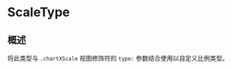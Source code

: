 # ScaleType

<ToBePolishedAfterTranslation />

<OriginalSource
  title="ScaleType"
  url="https://developer.apple.com/documentation/charts/scaletype"
  summary="缩放绘图域或范围的方法"
/>

## 概述

将此类型与 `.chartXScale` 视图修饰符的 `type:` 参数结合使用以自定义比例类型。
